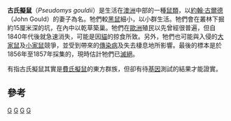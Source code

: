 {{Speciesbox 
| taxon = Pseudomys gouldii
| status = EX
| status_system = iucn3.1
| extinct = ？1857年
| status_ref = <ref>{{IUCN2008|assessors=Baillie, J.E.M.|year=2008|title=Pseudomys gouldii|id=18551|downloaded=6 January 2009}}</ref>
| image = Pseudomys gouldii - Gould.jpg
| binomial_authority =（[[喬治·羅伯特·瓦特豪斯|Waterhouse]]，1839）
}}

'''古氏擬鼠'''（''Pseudomys gouldii''）是生活在[[澳洲|澳洲]]中部的一種[[鼠類|鼠類]]，以[[約翰·古爾德|約翰·古爾德]]（John Gould）的妻子為名。牠們較[[黑鼠|黑鼠]]細小，以小群生活。牠們會在叢林下掘約15厘米深的坑，在內中以乾草築巢。牠們在[[歐洲|歐洲]]殖民以先曾經很普遍，但自1840年代後就急速消失，可能是因[[貓|貓]]的掠食所致。另外，牠們也可能與入侵的[[大家鼠|大家鼠]]及[[小家鼠|小家鼠]]競爭，並受到帶來的[[傳染病|傳染病]]及失去棲息地所影響。最後的標本是於1856年至1857年採集的，現時估計牠們已[[滅絕|滅絕]]。

有指古氏擬鼠其實是[[費氏擬鼠|費氏擬鼠]]的東方群族，但卻有待[[基因|基因]]測試的結果才能證實。

==參考==
{{reflist}}
{{Taxonbar|from=Q1027769}}

[[Category:IUCN紅色名錄絕滅物種|G]]
[[Category:擬鼠屬|G]]
[[Category:澳大利亞哺乳動物|G]]
[[Category:1839年描述的动物|G]]